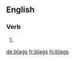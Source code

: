 ==English==

===Verb===
{{head|en|verb form}}

# {{en-third-person singular of|blag}}

[[de:blags]]
[[fr:blags]]
[[hi:blags]]